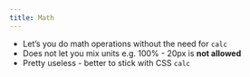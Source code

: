 ```yaml
---
title: Math
---
```

* Let’s you do math operations without the need for `calc`
* Does not let you mix units e.g. 100% - 20px is **not allowed**
* Pretty useless - better to stick with CSS `calc`
